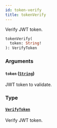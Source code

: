 ```yaml
---
id: token-verify
title: tokenVerify
---
```



Verify JWT token.

```graphql
tokenVerify(
  token: String!
): VerifyToken
```


### Arguments

#### `token` ([`String`](../../../developer/api-reference/scalars/string))

JWT token to validate.


### Type

#### [`VerifyToken`](../../../developer/api-reference/objects/verify-token) 

Verify JWT token.





